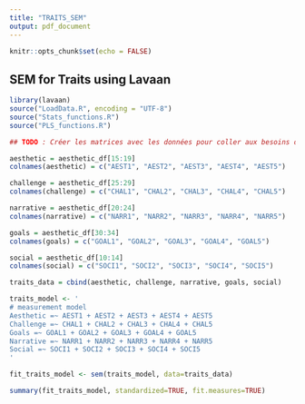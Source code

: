 ```yaml
---
title: "TRAITS_SEM"
output: pdf_document
---
```


```r
knitr::opts_chunk$set(echo = FALSE)
```

## SEM for Traits using Lavaan

```r
library(lavaan)
source("LoadData.R", encoding = "UTF-8")
source("Stats_functions.R")
source("PLS_functions.R")
```


```r
## TODO : Créer les matrices avec les données pour coller aux besoins de lavaan

aesthetic = aesthetic_df[15:19]
colnames(aesthetic) = c("AEST1", "AEST2", "AEST3", "AEST4", "AEST5")

challenge = aesthetic_df[25:29]
colnames(challenge) = c("CHAL1", "CHAL2", "CHAL3", "CHAL4", "CHAL5")

narrative = aesthetic_df[20:24]
colnames(narrative) = c("NARR1", "NARR2", "NARR3", "NARR4", "NARR5")

goals = aesthetic_df[30:34]
colnames(goals) = c("GOAL1", "GOAL2", "GOAL3", "GOAL4", "GOAL5")

social = aesthetic_df[10:14]
colnames(social) = c("SOCI1", "SOCI2", "SOCI3", "SOCI4", "SOCI5")

traits_data = cbind(aesthetic, challenge, narrative, goals, social)

traits_model <- '
# measurement model
Aesthetic =~ AEST1 + AEST2 + AEST3 + AEST4 + AEST5
Challenge =~ CHAL1 + CHAL2 + CHAL3 + CHAL4 + CHAL5
Goals =~ GOAL1 + GOAL2 + GOAL3 + GOAL4 + GOAL5
Narrative =~ NARR1 + NARR2 + NARR3 + NARR4 + NARR5
Social =~ SOCI1 + SOCI2 + SOCI3 + SOCI4 + SOCI5
'

fit_traits_model <- sem(traits_model, data=traits_data)

summary(fit_traits_model, standardized=TRUE, fit.measures=TRUE)
```
